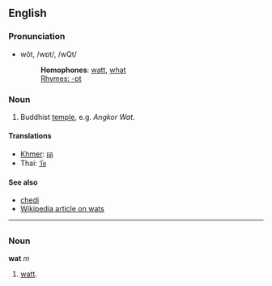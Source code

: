 ==English==
===Pronunciation===
*wŏt, /wɒt/, /wQt/
*:'''Homophones''': [[watt]], [[what]]
*:[[Rhymes:English:-ɒt|Rhymes: -ɒt]]

<!-- ===Etymology===
[[Khmer]] (Cambodian) - or so i thought - but thai also uses the word "wat"... -->

===Noun===
#Buddhist [[temple]], e.g. ''Angkor Wat''.

====Translations====
*[[Khmer]]: [[វត្ត]]
*Thai: [[วัด]]

====See also====
*[[chedi]]
*[[w:wat|Wikipedia article on wats]]

----

=={{pl}}==
===Noun===
'''wat''' ''m''

# [[watt]].